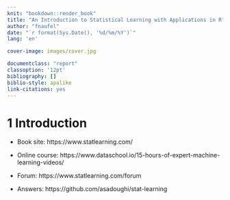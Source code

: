 ```yaml
--- 
knit: "bookdown::render_book"
title: "An Introduction to Statistical Learning with Applications in R"
author: "fnaufel"
date: "`r format(Sys.Date(), '%d/%m/%Y')`"
lang: 'en'

cover-image: images/cover.jpg

documentclass: "report"
classoption: '12pt'
bibliography: []
biblio-style: apalike
link-citations: yes
---
```


# 1 Introduction {-}

* Book site: https://www.statlearning.com/

* Online course: https://www.dataschool.io/15-hours-of-expert-machine-learning-videos/

* Forum: https://www.statlearning.com/forum

* Answers: https://github.com/asadoughi/stat-learning



